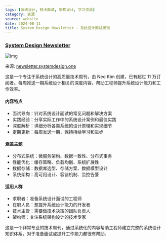 ```yaml
---
tags: [系统设计, 技术面试, 架构设计, 学习资源]
category: 资源
source: website
date: 2024-08-11
title: System Design Newsletter - 系统设计面试周刊
---
```


### [System Design Newsletter](https://newsletter.systemdesign.one/)

![img](https://img.mengpeng.tech/i/2024/11/24/6742f9c6bdc74.webp)

来源: [newsletter.systemdesign.one](https://newsletter.systemdesign.one/)

这是一个专注于系统设计的高质量技术周刊，由 Neo Kim 创建，已有超过 11 万订阅者。每周推送一期系统设计相关的深度内容，帮助工程师提升系统设计能力和工作效率。

#### 内容特点
- 面试导向：针对系统设计面试的常见问题和解决方案
- 实践经验：分享实际工作中的系统设计案例和最佳实践
- 深度解析：详细分析各类系统的设计原理和实现细节
- 定期更新：每周发送一期，保持持续学习和进步

#### 涵盖主题
- 分布式系统：微服务架构、数据一致性、分布式事务
- 性能优化：缓存策略、负载均衡、系统扩展性
- 数据存储：数据库选型、存储方案、数据模型设计
- 系统架构：高可用设计、容错机制、监控告警

#### 适用人群
- 求职者：准备系统设计面试的工程师
- 在职人员：想提升系统设计能力的开发者
- 技术主管：需要做技术决策的团队负责人
- 架构师：关注系统架构设计的技术专家

这是一个非常专业的技术周刊，通过系统化的内容帮助工程师建立完整的系统设计知识体系，对于准备面试或提升工作能力都很有帮助。
